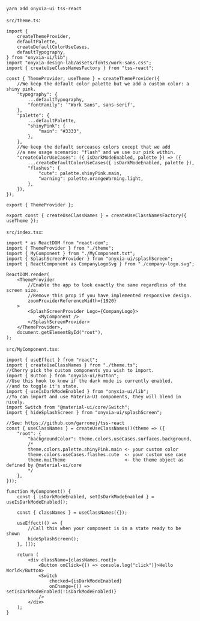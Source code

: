 
<Meta title="Quick start" />

```bash
yarn add onyxia-ui tss-react
```

`src/theme.ts`:

```tsx
import {
    createThemeProvider,
    defaultPalette,
    createDefaultColorUseCases,
    defaultTypography,
} from "onyxia-ui/lib";
import "onyxia-design-lab/assets/fonts/work-sans.css";
import { createUseClassNamesFactory } from "tss-react";

const { ThemeProvider, useTheme } = createThemeProvider({
    //We keep the default color palette but we add a custom color: a shiny pink.
    "typography": {
        ...defaultTypography,
        "fontFamily": '"Work Sans", sans-serif',
    },
    "palette": {
        ...defaultPalette,
        "shinyPink": {
            "main": "#3333",
        },
    },
    //We keep the default surceases colors except that we add
    //a new usage scenario: "flash" and we use our pink within.
    "createColorUseCases": ({ isDarkModeEnabled, palette }) => ({
        ...createDefaultColorUseCases({ isDarkModeEnabled, palette }),
        "flashes": {
            "cute": palette.shinyPink.main,
            "warning": palette.orangeWarning.light,
        },
    }),
});

export { ThemeProvider };

export const { createUseClassNames } = createUseClassNamesFactory({ useTheme });
```

`src/index.tsx`:

```tsx
import * as ReactDOM from "react-dom";
import { ThemeProvider } from "./theme";
import { MyComponent } from "./MyComponent.txt";
import { SplashScreenProvider } from "onyxia-ui/splashScreen";
import { ReactComponent as CompanyLogoSvg } from "./company-logo.svg";

ReactDOM.render(
    <ThemeProvider
        //Enable the app to look exactly the same regardless of the screen size.
        //Remove this prop if you have implemented responsive design.
        zoomProviderReferenceWidth={1920}
    >
        <SplashScreenProvider Logo={CompanyLogo}>
            <MyComponent />
        </SplashScreenProvider>
    </ThemeProvider>,
    document.getElementById("root"),
);
```

`src/MyComponent.tsx`:

```tsx
import { useEffect } from "react";
import { createUseClassNames } from "./theme.ts";
//Cherry pick the custom components you wish to import.
import { Button } from "onyxia-ui/Button";
//Use this hook to know if the dark mode is currently enabled.
//and to toggle it's state.
import { useIsDarkModeEnabled } from "onyxia-ui/lib";
//Yo can import and use Materia-UI components, they will blend in nicely.
import Switch from "@material-ui/core/Switch";
import { hideSplashScreen } from "onyxia-ui/splashScreen";

//See: https://github.com/garronej/tss-react
const { useClassNames } = createUseClassNames()(theme => ({
    "root": {
        "backgroundColor": theme.colors.useCases.surfaces.background,
        /*
        theme.colors.palette.shinyPink.main <- your custom color
        theme.colors.useCases.flashes.cute  <- your custom use case
        theme.muiTheme                      <- the theme object as defined by @material-ui/core
        */
    },
}));

function MyComponent() {
    const { isDarkModeEnabled, setIsDarkModeEnabled } = useIsDarkModeEnabled();

    const { classNames } = useClassNames({});

    useEffect(() => {
        //Call this when your component is in a state ready to be shown
        hideSplashScreen();
    }, []);

    return (
        <div className={classNames.root}>
            <Button onClick={() => console.log("click")}>Hello World</Button>
            <Switch
                checked={isDarkModeEnabled}
                onChange={() => setIsDarkModeEnabled(!isDarkModeEnabled)}
            />
        </div>
    );
}
```
